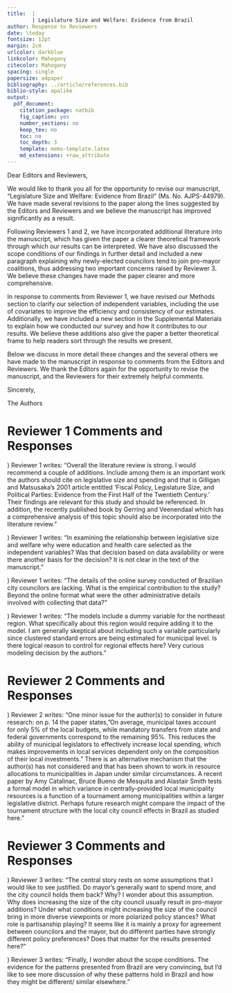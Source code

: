 ```yaml
---
title:  |
        | Legislature Size and Welfare: Evidence from Brazil
author: Response to Reviewers
date: \today
fontsize: 12pt
margin: 2cm
urlcolor: darkblue
linkcolor: Mahogany
citecolor: Mahogany
spacing: single
papersize: a4paper
bibliography: ../article/references.bib
biblio-style: apalike
output:
  pdf_document:
    citation_package: natbib
    fig_caption: yes
    number_sections: no
    keep_tex: no
    toc: no
    toc_depth: 3
    template: memo-template.latex
    md_extensions: +raw_attribute
---
```


\noindent Dear Editors and Reviewers,
\vspace{.5cm}

\noindent We would like to thank you all for the opportunity to revise our
manuscript, "Legislature Size and Welfare: Evidence from Brazil" (Ms. No.
AJPS-44979). We have made several revisions to the paper along the lines
suggested by the Editors and Reviewers and we believe the manuscript has
improved significantly as a result. 

Following Reviewers 1 and 2, we have incorporated additional literature into
the manuscript, which has given the paper a clearer theoretical framework
through which our results can be interpreted. We have also discussed the scope
conditions of our findings in further detail and included a new paragraph
explaining why newly-elected councilors tend to join pro-mayor coalitions, thus
addressing two important concerns raised by Reviewer 3. We believe these
changes have made the paper clearer and more comprehensive.

In response to comments from Reviewer 1, we have revised our Methods section to
clarify our selection of independent variables, including the use of covariates
to improve the efficiency and consistency of our estimates. Additionally, we
have included a new section in the Supplemental Materials to explain how we
conducted our survey and how it contributes to our results. We believe these
additions also give the paper a better theoretical frame to help readers sort
through the results we present.

Below we discuss in more detail these changes and the several others we have
made to the manuscript in response to comments from the Editors and Reviewers.
We thank the Editors again for the opportunity to revise the manuscript, and
the Reviewers for their extremely helpful comments.

\vspace{.5cm}
\noindent Sincerely,

\vspace{.2cm}
\noindent The Authors

# Reviewer 1 Comments and Responses

\noindent 1) Reviewer 1 writes: "Overall the literature review is strong. I
would recommend a couple of additions. Include among them is an important work
the authors should cite on legislative size and spending and that is Gilligan
and Matsusaka's 2001 article entitled 'Fiscal Policy, Legislature Size, and
Political Parties: Evidence from the First Half of the Twentieth Century.'
Their findings are relevant for this study and should be referenced. In
addition, the recently published book \textit{Population and Politics: The
Impact of Scale} by Gerring and Veenendaal which has a comprehensive analysis
of this topic should also be incorporated into the literature review."

\vspace{.2cm}

\noindent \textbf{Response:}

\begin{quote} 

We thank Reviewer 1 for these two relevant suggestions. We now cite Gilligan and
Matsusaka's 2001 article three times in our paper. We mention it twice in our
Introduction, first on page 2: ``\textit{On the one hand, enlarged legislatures
may reduce political particularism and increase overall government spending,
which can lead to more public goods  \citep{gerring2020population,
GilliganMatsusaka2001, Weingastetal1981}}'', and then in the end of page 4:
``\textit{The corollary of the "law of $1/n$" is that increasing legislature
size promotes excessive public spending, regardless of the partisan makeup of
the legislature \citep{GilliganMatsusaka2001}}''. We also cite it in our Theory
section (page 7): ``\textit{Yet, \citet{GilliganMatsusaka2001} find that in the
US legislature size is associated primarily with higher spending on
geographically concentrated benefits, such as education and highways}''.

We cite Gerring and Veenendaal's book four times. We mention it twice on page 2:
``\textit{Legislature size is known to have a significant effect on collective
action strategies, the bargaining power between state branches, government
spending, and representation \citep{crain1979cost, freire2021legislature,
gerring2020population, PrimoSnyder2008, rogers2002free, Weingastetal1981}.
However, how legislature size impacts social welfare remains less understood. On
the one hand, enlarged legislatures may reduce political particularism and
increase overall government spending, which can lead to more public goods
\citep{gerring2020population, GilliganMatsusaka2001, Weingastetal1981}}''. We
mention the book again on page 4: ``\textit{Following the seminal contribution
by \citet{Weingastetal1981}, the "law of $1/n$" posits that larger legislatures
increase the legislative pressure for providing targeted public goods to local
supporters at the expense of the entire polity \citep{freire2021legislature}. This
question has become more relevant since legislature size has increased
consistently over time \citep{gerring2020population}}''. Finally, we also cite
it on page 6: ``\textit{Larger legislatures improve representation as both the
election thresholds and the ratio of population-per-politician decrease, which
facilitate the electoral success of ethnic and political minorities
\citep{allenrepresentation, gerring2020population}}.''

\end{quote}

\noindent 2) Reviewer 1 writes: "In examining the relationship between
legislative size and welfare why were education and health care selected as the
independent variables? Was that decision based on data availability or were
there another basis for the decision? It is not clear in the text of the
manuscript."

\vspace{.2cm}

\noindent \textbf{Response:}

\begin{quote}

We thank Reviewer 1 for the opportunity to clarify the selection of these two
sets of variables for our paper. We included an explanation for our choice on
page 17: "\textit{Our focus is on the impact of legislature size on education
and health care, which are the two most important public services the municipal
government should provide to citizens. According to the Brazilian Constitution,
municipalities must spend 25\% of their budget on education and 15\% on health
care. Consequently, the Ministry of Health and the Ministry of Education provide
readily available, fine-grained data on health care and education at the
municipal level, which we leverage in this study}."

\end{quote}

\noindent 3) Reviewer 1 writes: "The details of the online survey conducted of
Brazilian city councilors are lacking. What is the empirical contribution to
the study? Beyond the online format what were the other administrative details
involved with collecting that data?"

\vspace{.2cm}

\noindent \textbf{Response:}

\begin{quote}

We agree with Reviewer 1 that we needed to provide more information on the
online survey. Therefore, we have detailed our procedures in Section A.14 of the
Supplementary Materials (pages 22-23), and we also reference the survey on pages
17 and 22 (footnote 13) in the main article. We rewrote paragraph 2 of Section
6.2 to clarify the importance of the survey results in our paper. It reads as
follows: ``\textit{We assume that city councilors want to extract rents and to
get reelected. The rents come from continuing in the repeated game, and the
partisanship discounts that benefit. Figure 2 shows that 65.9 percent of
councilors mentioned that mayors use job appointments to consolidate their
coalition support. Moreover, 59.0 percent of the surveyed councilors affirmed
that mayors use personal favors, such as shifting resources to places where the
councilors have electoral support, to solidify their governing coalition. This
provides further evidence that mayors do offer city councilors the benefits they
demand. In this regard, granting favors works as rent transfers for councilors.
Job appointments are also convenient for the mayors because patronage in Brazil
has positive results in terms of welfare \citep{toral2019benefits}.}''


\end{quote}

\noindent 4) Reviewer 1 writes: "The models include a dummy variable for the
northeast region. What specifically about this region would require adding it
to the model. I am generally skeptical about including such a variable
particularly since clustered standard errors are being estimated for municipal
level. Is there logical reason to control for regional effects here? Very
curious modeling decision by the authors."

\vspace{.2cm}

\noindent \textbf{Response:}

\begin{quote}

We thank Reviewer 1 for the opportunity to clarify the selection of control
variables in our empirical analysis. The inclusion of controls in our model has
two purposes. The first one is to improve the consistency of the estimates. In
Section A.5 of the Appendix, we use simulation to show that the inclusion of
covariates enhances the consistency of our point estimates. The simulation
indicates improved consistency for several distributions of the running
variables and different treatment effects. Section 5 of the manuscript
demonstrates that it improves consistency in both the main estimates and the
placebo ones. Table 1 (page 20, reproduced below) shows that without controls,
we would overestimate the treatment effects (finding an increase of 1.63
legislators instead of an increase of exactly one legislator), and underestimate
the placebo treatment effects (finding a significant decrease of 0.31
legislators where there was supposed to be no effects in legislature size). This
substantial improvement is because having control variables makes the
subpopulations in each threshold more comparable across all the thresholds,
avoiding comparing cases to the left (right) of one given threshold with points
in the right (left) of a different threshold.

\begin{table}[H] \centering 
  \caption{Research Design Validity Check (reproduction from the main paper)}
    \scalebox{0.9}{
  \begin{threeparttable}
\begin{tabularx}{\textwidth}{@{\extracolsep{\fill}}l c c c c }
\toprule
 & \multicolumn{4}{c}{\textbf{Panel A: Validity Check --- Treatment Effect on City Council Size}} \\ \cline{2-5}
   & \multicolumn{1}{c}{\small{(1)}} & 
 \multicolumn{1}{c}{\small{(2)}} & 
 \multicolumn{1}{c}{\small{(3)}} & 
 \multicolumn{1}{c}{\small{(4)}} \\

 & \multicolumn{1}{c}{\small{Additional Num.}} & 
 \multicolumn{1}{c}{\small{Placebo Add.}} & 
 \multicolumn{1}{c}{\small{Additional Num.}} & 
 \multicolumn{1}{c}{\small{Placebo Add.}} \\ 
  & \multicolumn{1}{c}{\small{Seats 2004}} & 
  \multicolumn{1}{c}{\small{Num. Seats 2004}} & 
  \multicolumn{1}{c}{\small{Seats 2004}} & 
  \multicolumn{1}{c}{\small{Num. Seats 2004}} \\
  & \multicolumn{1}{c}{\small{(Without Controls)}} & 
  \multicolumn{1}{c}{\small{(Without Controls)}} & 
  \multicolumn{1}{c}{\small{(With Controls)}} & 
  \multicolumn{1}{c}{\small{(With Controls)}} \\[1ex] \cline{2-2} \cline{3-3} \cline{4-4} \cline{5-5}
\\[-1.8ex] 
 LATE & 1.63$^{***}$ & -0.31$^{**}$ & 1.00$^{***}$ & -0.00 \\ 
  & (0.51) & (0.14) & (0.0004) & (0.0000) \\ 
\hdashline \\[-1.8ex]   
 N Left & \multicolumn{1}{c}{5184} & \multicolumn{1}{c}{4621} & \multicolumn{1}{c}{5184} & \multicolumn{1}{c}{4621} \\ 
N Right & \multicolumn{1}{c}{343} & \multicolumn{1}{c}{906} & \multicolumn{1}{c}{343} & \multicolumn{1}{c}{906} \\ 
Eff N Left & \multicolumn{1}{c}{199} & \multicolumn{1}{c}{638} & \multicolumn{1}{c}{49} & \multicolumn{1}{c}{886} \\ 
Eff N Right & \multicolumn{1}{c}{145} & \multicolumn{1}{c}{385} & \multicolumn{1}{c}{51} & \multicolumn{1}{c}{477} \\ 
BW Loc Poly & 8.717 & 6.700 & 3.008 & 8.629 \\ 
BW Bias & 13.620 & 12.114 & 5.008 & 13.466 \\ 
\bottomrule
\end{tabularx}
\end{threeparttable}}
\end{table}

The second reason is that adding control variables improves the efficiency of
our estimates \citep{calonico2019regression}. We add five controls to the main
specifications. We include the 2003 population because it conditions the
multiple threshold assignments. We add GDP per capita to control for Brazil's
economic expansion during the 2000s. We also add the number of seats in 2000 to
ensure that our results come from the current legislature size and not from past
seat allocations. Year was included in the models to control for seasonal
effects. Finally, we add a dummy for Northeast states. The Northeast region
received considerable attention from the Federal Government in the 2000s.
According to \citet{de2015politica}, in 2003 the Lula administration recreated
the Superintendency for the Development of the Northeast (SUDENE), investing BRL
84 Billion from 2003 to 2010. This amounts to around 70\% of all targeted
regional investments. One example of these investments is that the Federal
Government created about 100 new universities in the Northeast region. Moreover,
infant mortality in the region decreased from 22.4 deaths per 1000 infants born
in 2005 to 19.6 deaths per 1000 infants born in 2008 due to larger federal
investments. In turn, education quality improved from 2.69 in 2005 to a 3.14
score in 2007 (0 to 10 quality of education score). For this reason, adding a
dummy for Northeast states is essential for ensuring the consistency and the
efficiency of our estimates.

To reflect these pieces of information, we rewrote paragraph five in Section 5
of the manuscript to (page 19):

``[...] \textit{we add five controls to the estimates: population in 2003; GDP
per capita; the number of seats in 2000; year; and a dummy for Northeast
municipalities. The reason for the first variable is the multiple threshold
assignments. We add GDP per capita because wealthier cities tend to have better
public services. The number of seats in 2000 intends to control that some
municipalities could experience a change provoked by the previous council size,
confounding our estimates. The Northeast dummy was added to control for the fact
that the Lula administration heavily invested in the region from 2003 until
2010, improving several development indicators \citep{de2015politica}. The years
were added to improve efficiency and control for seasonal effects. Moreover,
adding controls improves efficiency in RDD \citep{calonico2019regression} and
also enhances the consistency in the multiple thresholds RDD.}''

And we added the discussions here to the Appendix at the end of Section A.5.

We want to highlight further that this decision to add controls in our case is
also because of consistency. Even though clustered standard errors may provide
the best standard errors for our model, this would not affect the consistency.
And the consistency here relies on making the subpopulations comparable, i.e.,
the subpopulation of towns between 9 and 10 legislators as comparable as the
subpopulation of towns between 10 and 11 legislators, and so on.

\vspace{.2cm}

We would like to thank Reviewer 1 for their helpful comments and suggestions.
\end{quote}

# Reviewer 2 Comments and Responses

\noindent 1) Reviewer 2 writes: "One minor issue for the author(s) to consider
in future research: on p. 14 the paper states, "On average, municipal taxes
account for only 5\% of the local budgets, while mandatory transfers from state
and federal governments correspond to the remaining 95\%. This reduces the
ability of municipal legislators to effectively increase local spending, which
makes improvements in local services dependent only on the composition of their
local investments." There is an alternative mechanism that the author(s) has
not considered and that has been shown to work in resource allocations to
municipalities in Japan under similar circumstances. A recent paper by Amy
Catalinac, Bruce Bueno de Mesquita and Alastair Smith tests a formal model in
which variance in centrally-provided local municipality resources is a function
of a tournament among municipalities within a larger legislative district.
Perhaps future research might compare the impact of the tournament structure
with the local city council effects in Brazil as studied here."

\vspace{.2cm}

\noindent \textbf{Response:}

\begin{quote}

We agree with Reviewer 2 that testing the proposed mechanism is an exciting
project for a follow-up article. In the Discussion section (page 29), we write:
"\textit{Second, future research could evaluate whether additional legislators
help mayors gain access to federal or state transfers in countries where
resources are centrally provided, such as Japan. As suggested by
\citet{catalinac2020tournament}, in these situations the national government can
create a tournament between municipalities and provide resources to those which
offer more electoral support. Scholars might want to analyze whether this
tournament structure interacts with the mechanisms we suggest in this paper}."

\vspace{.2cm}

We would like to thank Reviewer 2 for their helpful comments and suggestions.

\end{quote}

# Reviewer 3 Comments and Responses

\noindent 1) Reviewer 3 writes: "The central story rests on some assumptions
that I would like to see justified. Do mayor's generally want to spend more,
and the city council holds them back? Why? I wonder about this assumption. Why
does increasing the size of the city council usually result in pro-mayor
additions? Under what conditions might increasing the size of the council bring
in more diverse viewpoints or more polarized policy stances? What role is
partisanship playing? It seems like it is mainly a proxy for agreement between
councilors and the mayor, but do different parties have strongly different
policy preferences? Does that matter for the results presented here?"

\vspace{.2cm}

\noindent \textbf{Response:}

\begin{quote}

We collapse two concerns from Reviewer 3 since they both speak to core topics in
our paper. In Table 6 of the Supplementary Materials (page 21), we show that an
additional legislator usually does not lead to significant increases in public
expenditure. Therefore, our results speak more about the allocation of resources
than about government spending. In our section titled "Background on the
Brazilian Case" (page 14), we clarify why increasing the city council size often
results in a pro-mayor legislator. We write (page 15): "\textit{Brazil also
adopts a unique formula to allocate seats, which combines the Hare quota and the
D’Hondt method and strongly favors larger parties \citep{nicolau2015sistemas}.
This poses a major obstacle for small parties to reach the electoral quorum, so
they often join party coalitions to improve their chances of winning legislative
seats \citep[68]{Ames2001}. In Brazil, mayors are usually members of the largest
coalitions \citep{poulsen2018political}, thus there is an incentive for
candidates to side with the mayor before and after the election}." We mention
that information again on page 22, footnote 12: "\textit{The effect of city
council size on the number of mayor-aligned politicians stems from the rounding
rule adopted by the proportional representation system in Brazil. The rounding
rule favors the coalitions with more votes. Most of the time, the coalition of
the elected mayor is the one that receives more votes.}" 

We did not find evidence that electing an additional legislator improves
descriptive representation in the city council. For instance, we see no
significant increase in the number of female or non-white legislators, as shown
in Table 4 (page 27). Finally, we show in the table below that the mayors'
parties are not driving our results. This result is also available on our GitHub
repository. We ommitted it from the Supplementary Materials to conserve space.

\begin{table}[!htbp] \centering 
\caption{Councilors from Major Parties} 
\label{appcouncilparty} 
\resizebox{\textwidth}{!}{
  \begin{tabular}{@{\extracolsep{\fill}}l c c c c} 
  \\[-1.8ex]\hline \\[-1.8ex] 
  & \multicolumn{1}{c}{\textbf{Councilors from PT}} & \multicolumn{1}{c}{\textbf{Councilors from PSDB}} & \multicolumn{1}{c}{\textbf{Councilors from PMDB}} & \multicolumn{1}{c}{\textbf{Councilors from PFL (DEM)}} \\ 
  \hline \\[-1.8ex] 
  LATE & -0.01 & -0.05 & -0.01 & -0.01 \\ 
  & (0.02) & (0.05) & (0.03) & (0.02) \\ 
  N Left & 5179 & 5179 & 5179 & 5179 \\ 
  N Right & 343 & 343 & 343 & 343 \\ 
  Eff N Left & 375 & 152 & 267 & 231 \\ 
  Eff N Right & 212 & 121 & 172 & 159 \\ 
  BW Loc Poly & 13.99 & 6.8 & 10.58 & 9.63 \\ 
  BW Bias & 22.64 & 11.373 & 16.803 & 15.647 \\ 
  \hline \\[-1.8ex] 
  \multicolumn{5}{l}{$^{***}$p $<$ .01; $^{**}$p $<$ .05; $^{*}$p $<$ .1} \\ 
  \end{tabular} }
\end{table}



\end{quote}

\noindent 2) Reviewer 3 writes: "Finally, I wonder about the scope conditions.
The evidence for the patterns presented from Brazil are very convincing, but
I'd like to see more discussion of why these patterns hold in Brazil and how
they might be different/ similar elsewhere."

\vspace{.2cm}

\noindent \textbf{Response:}

\begin{quote}

We entirely agree with Reviewer 3 that we need to discuss the scope conditions
of our findings in more detail. We acknowledge that the external validity of
our results might be conditional on the contextual characteristics of our
study. We have rewritten two paragraphs in the Discussion (page 29) to highligh
the implication of our results. We write: "\textit{Our findings have
implications that extend well beyond Brazil. A general form of our argument is
that it is easy for a politician to negotiate with members of her in-group
\citep{abbink2019, alt2018giving}. Specifically, several countries have
separate executive and legislative powers, such as the federal level of
presidential systems, state governments, and local city councils. As these
institutions are influenced by political allegiances, the dynamics we expose
here may be generalizable. Depending on legislative support, changing the
legislature size could increase the chance of electing politicians that are not
aligned with the executive, hence decreasing welfare. Despite the particular
effects on political support and welfare, the logic described in this paper
would remain relevant for empirically accessing the effect of enlarged
legislatures on welfare. Our findings may also help scholars understand why
other countries in Latin America and Asia can generate effective governance
despite having strong executives and large coalitions
\citep{pereira2012surprising}.}".

In the next paragraph (page 29), we indicate some of the limitations of our
findings and encourage scholars to conduct further research on the topic. We
write: "\textit{This paper opens several questions for future analysis. [...]
Third, scholars might want to investigate whether our findings remain valid
under different conditions. It is possible that the mechanisms we present here
are non-linear, with additional legislators having a positive or negative
impact on welfare depending on certain electoral characteristics. Finally, it
remains unclear how other legislative features affect citizen well-being. For
example, city councils may vary in size, monetary compensation for councilors,
committee structure, and internal power structure. Understanding how
legislature size interacts with other features would improve our knowledge
about how local and national legislatures impact public services.
These questions are crucial for institution design and welfare in developing
democracies.}"

We would like to thank Reviewer 3 for their comments and suggestions.
\end{quote}

\newpage
